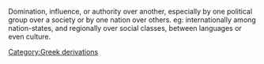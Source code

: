 Domination, influence, or authority over another, especially by one political group over a society or by one nation over others.
eg:  internationally among nation-states, and regionally over social classes, between languages or even culture.
[[Category:Greek derivations]]
